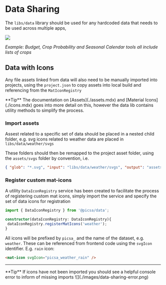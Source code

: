 
# Data Sharing

The `libs/data` library should be used for any hardcoded data that needs to be used across multiple apps,

![](./images/data-sharing-example.png)

_Example: Budget, Crop Probability and Seasonal Calendar tools all include lists of crops_

## Data with Icons

Any file assets linked from data will also need to be manually imported into projects, using the `project.json`
to copy assets into local build and referencing from the `MatIconRegistry`

<Callout emoji="💡">
  **Tip** The documentation on [Assets](./assets.mdx) and [Material
  Icons](./icons.mdx) goes into more detail on this, however the data lib
  contains utility methods to simplify the process.
</Callout>

### Import assets

Assest related to a specific set of data should be placed in a nested child folder,
e.g. svg icons related to weather data are placed in `libs/data/weather/svgs`

These folders should then be remapped to the project asset folder, using the `assets/svgs` folder by convention, i.e.

```json
{ "glob": "*.svg", "input": "libs/data/weather/svgs", "output": "assets/svgs/weather" },
```

### Register custom mat-icons

A utility `DataIconRegistry` service has been created to facilitate the process of registering custom mat icons,
simply import the service and specify the set of data icons for registration

```ts
import { DataIconRegistry } from '@picsa/data';

constructor(dataIconRegistry: DataIconRegistry){
 dataIconRegistry.registerMatIcons('weather');
}
```

All icons will be prefixed by `picsa_` and the name of the dataset, e.g. `weather`.
These can be referenced from frontend code using the `svgIcon` identifier. E.g. `rain` icon:

```html
<mat-icon svgIcon="picsa_weather_rain" />
```

---

<Callout emoji="💡">
  **Tip** If icons have not been imported you should see a helpful console error
  to inform of missing imports
</Callout>
![](./images/data-sharing-error.png)
